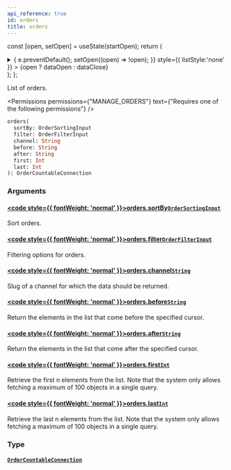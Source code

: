 ```yaml
---
api_reference: true
id: orders
title: orders
---
```






const [open, setOpen] = useState(startOpen);
return (
<details {...(open ? { open: true } : {})} className="details" style={{ border:'none', boxShadow:'none', background:'var(--ifm-background-color)' }}>
<summary
onClick={(e) => {
e.preventDefault();
setOpen((open) => !open);
}}
style={{ listStyle:'none' }} >
{open ? dataOpen : dataClose}
</summary>
{open && children}
</details>
);
};

List of orders.


<Permissions permissions={"MANAGE_ORDERS"} text={"Requires one of the following permissions"} />


```graphql
orders(
  sortBy: OrderSortingInput
  filter: OrderFilterInput
  channel: String
  before: String
  after: String
  first: Int
  last: Int
): OrderCountableConnection
```

### Arguments

#### [<code style={{ fontWeight: 'normal' }}>orders.<b>sortBy</b></code>](#)<Bullet />[`OrderSortingInput`](../../../api-reference/orders/inputs/order-sorting-input.mdx) <Badge class="badge badge--secondary" text="input"/> <Badge class="badge badge--secondary" text="orders"/>

Sort orders.

#### [<code style={{ fontWeight: 'normal' }}>orders.<b>filter</b></code>](#)<Bullet />[`OrderFilterInput`](../../../api-reference/orders/inputs/order-filter-input.mdx) <Badge class="badge badge--secondary" text="input"/> <Badge class="badge badge--secondary" text="orders"/>

Filtering options for orders.

#### [<code style={{ fontWeight: 'normal' }}>orders.<b>channel</b></code>](#)<Bullet />[`String`](../../../api-reference/miscellaneous/scalars/string.mdx) <Badge class="badge badge--secondary" text="scalar"/> <Badge class="badge badge--secondary" text="miscellaneous"/>

Slug of a channel for which the data should be returned.

#### [<code style={{ fontWeight: 'normal' }}>orders.<b>before</b></code>](#)<Bullet />[`String`](../../../api-reference/miscellaneous/scalars/string.mdx) <Badge class="badge badge--secondary" text="scalar"/> <Badge class="badge badge--secondary" text="miscellaneous"/>

Return the elements in the list that come before the specified cursor.

#### [<code style={{ fontWeight: 'normal' }}>orders.<b>after</b></code>](#)<Bullet />[`String`](../../../api-reference/miscellaneous/scalars/string.mdx) <Badge class="badge badge--secondary" text="scalar"/> <Badge class="badge badge--secondary" text="miscellaneous"/>

Return the elements in the list that come after the specified cursor.

#### [<code style={{ fontWeight: 'normal' }}>orders.<b>first</b></code>](#)<Bullet />[`Int`](../../../api-reference/miscellaneous/scalars/int.mdx) <Badge class="badge badge--secondary" text="scalar"/> <Badge class="badge badge--secondary" text="miscellaneous"/>

Retrieve the first n elements from the list. Note that the system only allows fetching a maximum of 100 objects in a single query.

#### [<code style={{ fontWeight: 'normal' }}>orders.<b>last</b></code>](#)<Bullet />[`Int`](../../../api-reference/miscellaneous/scalars/int.mdx) <Badge class="badge badge--secondary" text="scalar"/> <Badge class="badge badge--secondary" text="miscellaneous"/>

Retrieve the last n elements from the list. Note that the system only allows fetching a maximum of 100 objects in a single query.

### Type

#### [`OrderCountableConnection`](../../../api-reference/orders/objects/order-countable-connection.mdx) <Badge class="badge badge--secondary" text="object"/> <Badge class="badge badge--secondary" text="orders"/>

